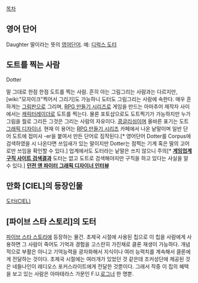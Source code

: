 [[목차]]
== 영어 단어 ==
Daughter
딸이라는 뜻의 [[영어]]단어.
예: [[디럭스 도터]]


== 도트를 찍는 사람 ==
Dotter

말 그대로 한점 한점 도트를 찍는 사람. 흔히 아는 그림그리는 사람과는 다르지만, [wiki:"모자이크"찍어서 그리기]도 가능하니 도터도 그림그리는 사람에 속한다.
매우 흔하게는 [[그림판]]으로 그리며, [[RPG 만들기 시리즈]]로 게임을 만드는 아마추어 제작자 사이에서는 [[캐릭터레이더]]로 도트를 찍는다. 물론 포토샵으로도 도트찍기가 가능하지만 누가 그림을 뭘로 그리든 그것은 그리는 사람의 자유이다.
[[콩글리쉬]]이며 올바른 표기는 도트 [http://rigvedawiki.net/r1/wiki.php/%EB%94%94%EC%9E%90%EC%9D%B4%EB%84%88#s-1.8 그래픽 디자이너]. 
현재 이 용어는 [[RPG 만들기 시리즈]] 카페에서 나온 낱말이며 일반 단어 도트에 접미사 -er을 붙여서 만든 단어로 짐작된다.[* 영어단어 Dotter를 Corpus에 검색하였을 시 나온다면 쓰임새가 있는 말이지만 Dotter는 점찍는 기계 혹은 딸의 고어로만 쓰임을 확인할 수 있다.]
업계에서도 도터라는 낱말은 쓰지 않으니 주의[* '''[http://goo.gl/eMFykh 게임업계 구직 사이트 검색결과]''' 도터는 없고 도트로 검색해야지만 구직을 하고 있다는 사실을 알 수 있다.]
'''[http://goo.gl/22mtfQ 던전 앤 파이터 그래픽 디자이너 인터뷰]'''


== 만화 [CIEL]의 등장인물 ==

[[도터(CIEL)]]

== [파이브 스타 스토리]의 도터 ==
[[파이브 스타 스토리]]에 등장하는 물건.
초제국 시절에 사용된 칩으로 이 칩을 사람에게 사용하면 그 사람이 죽어도 기억과 경험을 고스란히 가진채로 클론 재생이 가능하다. 개념적으로 부활은 아니고 기억능력을 광자화해서 지식이나 여러 능력치를 계속해서 클론에게 전달하는 것이다. 초제국 시절에는 여러개가 있었던 것 같은데 조커성단에 제공된 것은 네들나인이 레디오스 포커스라이트에게 전달한 것뿐이다. 그래서 작중 이 칩의 혜택을 보고 있는 사람은 아마테라스 가문인 F.U.[[로그너]] 한 명뿐.
